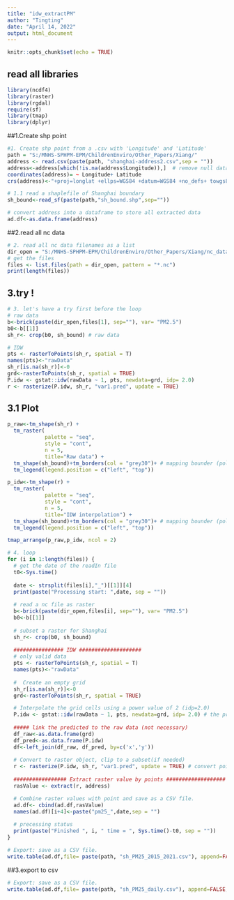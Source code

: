 ---
title: "idw_extractPM"
author: "Tingting"
date: "April 14, 2022"
output: html_document
---

```{r setup, include=FALSE}
knitr::opts_chunk$set(echo = TRUE)
```

## read all libraries
```{r}
library(ncdf4)
library(raster)
library(rgdal)
require(sf)
library(tmap)
library(dplyr)
```

##1.Create shp point
```{r}
#1. Create shp point from a .csv with 'Longitude' and 'Latitude'
path = "S:/MNHS-SPHPM-EPM/ChildrenEnviro/Other_Papers/Xiang/"
address <- read.csv(paste(path, "shanghai-address2.csv",sep = ""))
address<-address[which(!is.na(address$Longitude)),]  # remove null data
coordinates(address)= ~ Longitude+ Latitude
crs(address)<-"+proj=longlat +ellps=WGS84 +datum=WGS84 +no_defs+ towgs84=0,0,0"

# 1.1 read a shaplefile of Shanghai boundary
sh_bound<-read_sf(paste(path,"sh_bound.shp",sep=""))
```

```{r}
# convert address into a dataframe to store all extracted data
ad.df<-as.data.frame(address)
```

##2.read all nc data
```{r}
# 2. read all nc data filenames as a list 
dir_open = "S:/MNHS-SPHPM-EPM/ChildrenEnviro/Other_Papers/Xiang/nc_data/"
# get the files
files <- list.files(path = dir_open, pattern = "*.nc")
print(length(files))
```

## 3.try !
```{r}
# 3. let's have a try first before the loop 
# raw data
b<-brick(paste(dir_open,files[1], sep=""), var= "PM2.5")
b0<-b[[1]]
sh_r<- crop(b0, sh_bound) # raw data

# IDW 
pts <- rasterToPoints(sh_r, spatial = T) 
names(pts)<-"rawData"
sh_r[is.na(sh_r)]<-0
grd<-rasterToPoints(sh_r, spatial = TRUE) 
P.idw <- gstat::idw(rawData ~ 1, pts, newdata=grd, idp= 2.0) 
r <- rasterize(P.idw, sh_r, "var1.pred", update = TRUE) 
```

## 3.1 Plot
```{r ,echo=T}
p_raw<-tm_shape(sh_r) + 
  tm_raster(
            palette = "seq",  
            style = "cont", 
            n = 5, 
            title="Raw data") + 
  tm_shape(sh_bound)+tm_borders(col = "grey30")+ # mapping bounder (polygon)
  tm_legend(legend.position = c("left", "top"))

p_idw<-tm_shape(r) + 
  tm_raster(
            palette = "seq",  
            style = "cont", 
            n = 5, 
            title="IDW interpolation") + 
  tm_shape(sh_bound)+tm_borders(col = "grey30")+ # mapping bounder (polygon)
  tm_legend(legend.position = c("left", "top"))

tmap_arrange(p_raw,p_idw, ncol = 2)
```

```{r, echo=TRUE}
# 4. loop 
for (i in 1:length(files)) {
  # get the date of the readIn file
  t0<-Sys.time()
  
  date <- strsplit(files[i],"_")[[1]][4]
  print(paste("Processing start: ",date, sep = ""))
  
  # read a nc file as raster
  b<-brick(paste(dir_open,files[i], sep=""), var= "PM2.5")
  b0<-b[[1]]
  
  # subset a raster for Shanghai
  sh_r<- crop(b0, sh_bound)
  
  ################ IDW ####################
  # only valid data
  pts <- rasterToPoints(sh_r, spatial = T) 
  names(pts)<-"rawData"
  
  #  Create an empty grid 
  sh_r[is.na(sh_r)]<-0
  grd<-rasterToPoints(sh_r, spatial = TRUE) 

  # Interpolate the grid cells using a power value of 2 (idp=2.0)
  P.idw <- gstat::idw(rawData ~ 1, pts, newdata=grd, idp= 2.0) # the prediction variance is NA because idw has no uncertainty measure
  
  ##### link the predicted to the raw data (not necessary)
  df_raw<-as.data.frame(grd)
  df_pred<-as.data.frame(P.idw) 
  df<-left_join(df_raw, df_pred, by=c('x','y'))
  
  # Convert to raster object, clip to a subset(if needed)
  r <- rasterize(P.idw, sh_r, "var1.pred", update = TRUE) # convert point to a raster
  
  ################# Extract raster value by points ###################
  rasValue <- extract(r, address)

  # Combine raster values with point and save as a CSV file.
  ad.df<- cbind(ad.df,rasValue)
  names(ad.df)[i+4]<-paste("pm25_",date,sep = "")
  
  # precessing status
  print(paste("Finished ", i, " time = ", Sys.time()-t0, sep = ""))
}

# Export: save as a CSV file.
write.table(ad.df,file= paste(path, "sh_PM25_2015_2021.csv"), append=FALSE, sep= ",", row.names = FALSE, col.names=TRUE)

```

##3.export to csv
```{r}
# Export: save as a CSV file.
write.table(ad.df,file= paste(path, "sh_PM25_daily.csv"), append=FALSE, sep= ",", row.names = FALSE, col.names=TRUE)
```

